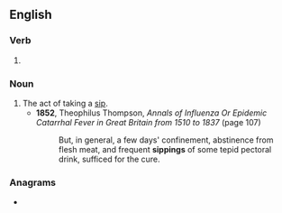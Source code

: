 ==English==

===Verb===
{{head|en|verb form}}

# {{present participle of|en|sip|nocat=1}}

===Noun===
{{en-noun}}

# The act of taking a [[sip]].
#* '''1852''', Theophilus Thompson, ''Annals of Influenza Or Epidemic Catarrhal Fever in Great Britain from 1510 to 1837'' (page 107)
#*: But, in general, a few days' confinement, abstinence from flesh meat, and frequent '''sippings''' of some tepid pectoral drink, sufficed for the cure.

===Anagrams===
* {{anagrams|en|a=giinpps|pipings}}